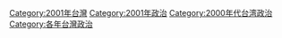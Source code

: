 [[Category:2001年台灣|Category:2001年台灣]]
[[Category:2001年政治|Category:2001年政治]]
[[Category:2000年代台湾政治|Category:2000年代台湾政治]]
[[Category:各年台灣政治|Category:各年台灣政治]]